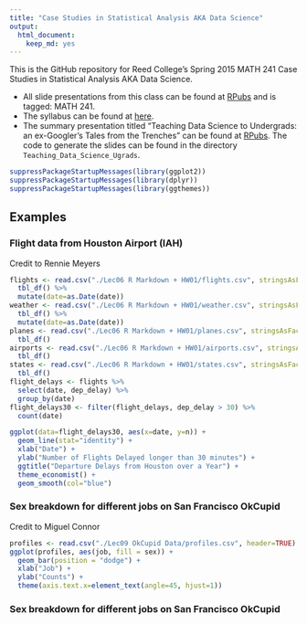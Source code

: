 ```yaml
---
title: "Case Studies in Statistical Analysis AKA Data Science"
output:
  html_document:
    keep_md: yes
---
```


This is the GitHub repository for Reed College's Spring 2015 MATH 241 Case Studies in Statistical Analysis AKA Data Science.  

* All slide presentations from this class can be found at [RPubs](http://rpubs.com/rudeboybert/) and is tagged: MATH 241.
* The syllabus can be found at [here](https://docs.google.com/spreadsheets/d/1HQPtHvPLQl_meSeJK372oXmkY7BVD4rCOamMSwTfaBI/pubhtml?gid=0&single=true).
* The summary presentation titled "Teaching Data Science to Undergrads: an ex-Googler’s Tales from the Trenches" can be found at [RPubs](http://rpubs.com/rudeboybert/Teaching_Data_Science_Ugrads).  The code to generate the slides can be found in the directory `Teaching_Data_Science_Ugrads`.


```r
suppressPackageStartupMessages(library(ggplot2))
suppressPackageStartupMessages(library(dplyr))
suppressPackageStartupMessages(library(ggthemes))
```
                               


## Examples

### Flight data from Houston Airport (IAH)

Credit to Rennie Meyers

```r
flights <- read.csv("./Lec06 R Markdown + HW01/flights.csv", stringsAsFactors = FALSE) %>%
  tbl_df() %>%
  mutate(date=as.Date(date))
weather <- read.csv("./Lec06 R Markdown + HW01/weather.csv", stringsAsFactors = FALSE) %>%
  tbl_df() %>%
  mutate(date=as.Date(date))
planes <- read.csv("./Lec06 R Markdown + HW01/planes.csv", stringsAsFactors = FALSE) %>% 
  tbl_df()
airports <- read.csv("./Lec06 R Markdown + HW01/airports.csv", stringsAsFactors = FALSE) %>% 
  tbl_df()
states <- read.csv("./Lec06 R Markdown + HW01/states.csv", stringsAsFactors = FALSE) %>%
  tbl_df()
flight_delays <- flights %>% 
  select(date, dep_delay) %>%
  group_by(date)
flight_delays30 <- filter(flight_delays, dep_delay > 30) %>%
  count(date)

ggplot(data=flight_delays30, aes(x=date, y=n)) + 
  geom_line(stat="identity") +
  xlab("Date") + 
  ylab("Number of Flights Delayed longer than 30 minutes") +
  ggtitle("Departure Delays from Houston over a Year") +
  theme_economist() +
  geom_smooth(col="blue")
```

### Sex breakdown for different jobs on San Francisco OkCupid

Credit to Miguel Connor

```r
profiles <- read.csv("./Lec09 OkCupid Data/profiles.csv", header=TRUE) %>% tbl_df()
ggplot(profiles, aes(job, fill = sex)) + 
  geom_bar(position = "dodge") + 
  xlab("Job") +
  ylab("Counts") +
  theme(axis.text.x=element_text(angle=45, hjust=1)) 
```

### Sex breakdown for different jobs on San Francisco OkCupid


